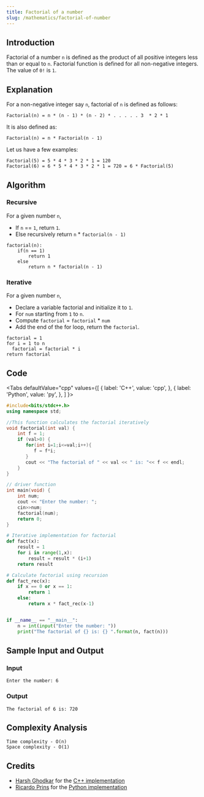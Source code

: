 ```yaml
---
title: Factorial of a number
slug: /mathematics/factorial-of-number
---
```


## Introduction

Factorial of a number `n` is defined as the product of all positive integers less than or equal to `n`. Factorial function is defined for all non-negative integers. The value of `0!` is `1`.

## Explanation

For a non-negative integer say `n`, factorial of `n` is defined as follows:

```
Factorial(n) = n * (n - 1) * (n - 2) * . . . . . 3  * 2 * 1
```

It is also defined as:

```
Factorial(n) = n * Factorial(n - 1)
```

Let us have a few examples:

```
Factorial(5) = 5 * 4 * 3 * 2 * 1 = 120
Factorial(6) = 6 * 5 * 4 * 3 * 2 * 1 = 720 = 6 * Factorial(5)
```

## Algorithm

### Recursive

For a given number `n`,

 - If `n` == `1`, return `1`.
 - Else recursively return `n` * `factorial(n - 1)`

```
factorial(n):
    if(n == 1)
        return 1
    else
        return n * factorial(n - 1)
```

### Iterative

For a given number `n`,

 - Declare a variable factorial and initialize it to `1`.
 - For `num` starting from `1` to `n`.
 - Compute `factorial` = `factorial` * `num`
 - Add the end of the for loop, return the `factorial`.

```
factorial = 1
for i = 1 to n
  factorial = factorial * i
return factorial
```

## Code


<Tabs
  defaultValue="cpp"
  values={[
    { label: 'C++', value: 'cpp', },
    { label: 'Python', value: 'py', },
  ]
}>

<TabItem value="cpp">

```cpp
#include<bits/stdc++.h>
using namespace std;

//This function calculates the factorial iteratively
void factorial(int val) {
    int f = 1;
    if (val>0) {
       for(int i=1;i<=val;i++){
          f = f*i;
       }
       cout << "The factorial of " << val << " is: "<< f << endl;
    }   
}

// driver function
int main(void) {
    int num;
    cout << "Enter the number: ";
    cin>>num;
    factorial(num);
    return 0;
}
```

</TabItem>
<TabItem value="py">

```python
# Iterative implementation for factorial
def fact(x):
    result = 1
    for i in range(1,x):
        result = result * (i+1)
    return result

# Calculate factorial using recursion
def fact_rec(x):
    if x == 0 or x == 1:
        return 1
    else:
        return x * fact_rec(x-1)


if __name__ == "__main__":
    n = int(input("Enter the number: "))
    print("The factorial of {} is: {} ".format(n, fact(n)))
```

</TabItem>
</Tabs>

## Sample Input and Output

### Input

```
Enter the number: 6
```

### Output

```
The factorial of 6 is: 720
```

## Complexity Analysis

```
Time complexity - O(n)
Space complexity - O(1)
```

## Credits

   - [Harsh Ghodkar](https://github.com/Saviour1001) for the [C++ implementation](https://github.com/TesseractCoding/NeoAlgo/blob/master/C-Plus-Plus/cp/long_factorials.cpp)
   - [Ricardo Prins](https://github.com/ricardoprins) for the [Python implementation](https://github.com/TesseractCoding/NeoAlgo/blob/master/Python/math/factorial.py)
